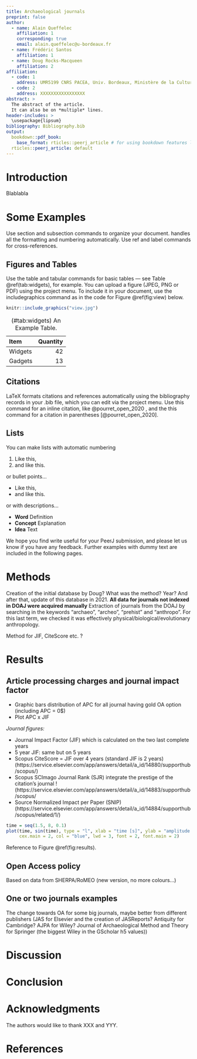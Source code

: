 ```yaml
---
title: Archaeological journals
preprint: false
author: 
  - name: Alain Queffelec
    affiliation: 1
    corresponding: true
    email: alain.queffelec@u-bordeaux.fr
  - name: Frédéric Santos
    affiliation: 1
  - name: Doug Rocks-Macqueen
    affiliation: 2
affiliation:
  - code: 1
    address: UMR5199 CNRS PACEA, Univ. Bordeaux, Ministère de la Culture, F-33615 Pessac
  - code: 2
    address: XXXXXXXXXXXXXXXXX
abstract: >
  The abstract of the article.
  It can also be on *multiple* lines.
header-includes: >
  \usepackage{lipsum}
bibliography: Bibliography.bib
output:
  bookdown::pdf_book:
    base_format: rticles::peerj_article # for using bookdown features like \@ref()
  rticles::peerj_article: default
---
```



# Introduction {-}

Blablabla


# Some \LaTeX{} Examples {-}

Use section and subsection commands to organize your document. \LaTeX{} handles all the formatting and numbering automatically. Use ref and label commands for cross-references.

## Figures and Tables {-}

Use the table and tabular commands for basic tables --- see Table \@ref(tab:widgets), for example. You can upload a figure (JPEG, PNG or PDF) using the project menu. To include it in your document, use the includegraphics command as in the code for Figure \@ref(fig:view) below.



<!-- 2. The RMarkdown way -->

```r
knitr::include_graphics("view.jpg")
```


Item     Quantity
------- ---------
Widgets        42
Gadgets        13

Table: (\#tab:widgets) An Example Table.

## Citations {-}

LaTeX formats citations and references automatically using the bibliography records in your .bib file, which you can edit via the project menu. Use this command for an inline citation, like @pourret_open_2020 , and the this command for a citation in parentheses [@pourret_open_2020].


## Lists {-}

You can make lists with automatic numbering \dots


1. Like this,
1. and like this.

or bullet points...

- Like this,
- and like this.

or with descriptions...

- **Word** Definition
- **Concept** Explanation
- **Idea** Text


We hope you find write\LaTeX\ useful for your PeerJ submission, and please let us know if you have any feedback. Further examples with dummy text are included in the following pages.

# Methods {-}

\paragraph{Example} Creation of the initial database by Doug? What was the method? Year? And after that, update of this database in 2021. **All data for journals not indexed in DOAJ were acquired manually**
\paragraph{} Extraction of journals from the DOAJ by searching in the keywords "archaeo", "archeo", "prehist" and "anthropo". For this last term, we checked it was effectively physical/biological/evolutionary anthropology.
\paragraph{} Method for JIF, CiteScore etc. ?

# Results {-}

## Article processing charges and journal impact factor {-}

- Graphic bars distribution of APC for all journal having gold OA option (including APC = 0$) 
- Plot APC x JIF

*Journal figures:*

- Journal Impact Factor (JIF) which is calculated on the two last complete years
- 5 year JIF: same but on 5 years
- Scopus CiteScore = JIF over 4 years (standard JIF is 2 years) (https://service.elsevier.com/app/answers/detail/a_id/14880/supporthub/scopus/)
- Scopus SCImago Journal Rank (SJR) integrate the prestige of the citation's journal ! (https://service.elsevier.com/app/answers/detail/a_id/14883/supporthub/scopus/
-  Source Normalized Impact per Paper (SNIP) (https://service.elsevier.com/app/answers/detail/a_id/14884/supporthub/scopus/related/1/)


```r
time = seq(1.5, 8, 0.1)
plot(time, sin(time), type = "l", xlab = "time [s]", ylab = "amplitude [m]", 
     cex.main = 2, col = "blue", lwd = 3, font = 2, font.main = 2)
```

Reference to Figure \@ref(fig:results).


## Open Access policy {-}

Based on data from SHERPA/RoMEO (new version, no more colours...)

## One or two journals examples {-}

The change towards OA for some big journals, maybe better from different publishers (JAS for Elsevier and the creation of JASReports? Antiquity for Cambridge? AJPA for Wiley? Journal of Archaeological Method and Theory
 for Springer (the biggest Wiley in the GScholar h5 values))

# Discussion {-}

# Conclusion {-}

# Acknowledgments {-}

The authors would like to thank XXX and YYY. 

# References
